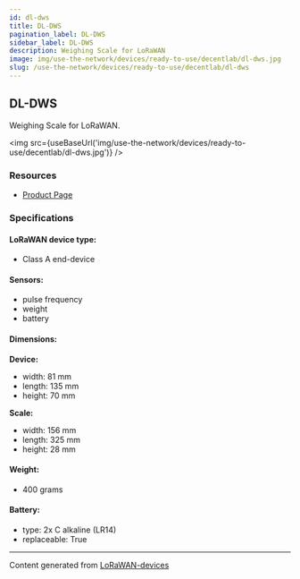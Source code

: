 ```yaml
---
id: dl-dws
title: DL-DWS
pagination_label: DL-DWS
sidebar_label: DL-DWS
description: Weighing Scale for LoRaWAN
image: img/use-the-network/devices/ready-to-use/decentlab/dl-dws.jpg
slug: /use-the-network/devices/ready-to-use/decentlab/dl-dws
---
```



## DL-DWS

Weighing Scale for LoRaWAN.

<img src={useBaseUrl('img/use-the-network/devices/ready-to-use/decentlab/dl-dws.jpg')} />

### Resources

- [Product Page](https://www.decentlab.com/products/weighing-scale-for-lorawan)

### Specifications

#### LoRaWAN device type:
- Class A end-device

#### Sensors:

- pulse frequency
- weight
- battery

#### Dimensions:

**Device:**
- width: 81 mm
- length: 135 mm
- height: 70 mm

**Scale:**
- width: 156 mm
- length: 325 mm
- height: 28 mm

#### Weight:

- 400 grams

#### Battery:

- type: 2x C alkaline (LR14)
- replaceable: True

---

Content generated from [LoRaWAN-devices](https://github.com/TheThingsNetwork/lorawan-devices)
